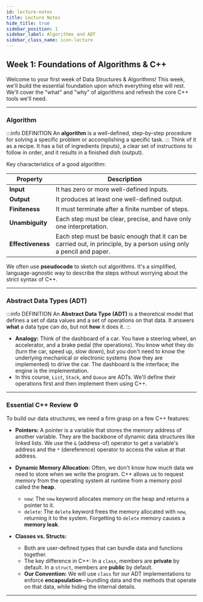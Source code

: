 ```yaml
---
id: lecture-notes
title: Lecture Notes
hide_title: true
sidebar_position: 1
sidebar_label: Algorithms and ADT
sidebar_class_name: icon-lecture
---
```


<ModuleBanner />

## Week 1: Foundations of Algorithms & C++

Welcome to your first week of Data Structures & Algorithms!
This week, we'll build the essential foundation upon which everything else will rest.
We'll cover the "what" and "why" of algorithms and refresh the core C++ tools we'll need.

---
### **Algorithm**
:::info DEFINITION
An **algorithm** is a well-defined, step-by-step procedure for solving a specific problem or accomplishing a specific task.
:::
Think of it as a recipe. It has a list of ingredients (inputs), a clear set of instructions to follow in order,
and it results in a finished dish (output).

Key characteristics of a good algorithm:

| **Property**      | **Description**                                                                                                     |
| ----------------- | ------------------------------------------------------------------------------------------------------------------- |
| **Input**         | It has zero or more well-defined inputs.                                                                            |
| **Output**        | It produces at least one well-defined output.                                                                       |
| **Finiteness**    | It must terminate after a finite number of steps.                                                                   |
| **Unambiguity**   | Each step must be clear, precise, and have only one interpretation.                                                 |
| **Effectiveness** | Each step must be basic enough that it can be carried out, in principle, by a person using only a pencil and paper. |

We often use **pseudocode** to sketch out algorithms. It's a simplified, language-agnostic way to describe the steps without worrying about the strict syntax of C++.

---
### **Abstract Data Types (ADT)**
:::info DEFINITION
An **Abstract Data Type (ADT)** is a theoretical model that defines a set of data values and a set of operations on that data. It answers **what** a data type can do, but not **how** it does it.
:::

* **Analogy:**
Think of the dashboard of a car.  You have a steering wheel, an accelerator, and a brake pedal (the operations). You know *what* they do (turn the car, speed up, slow down), but you don't need to know the underlying mechanical or electronic systems (*how* they are implemented) to drive the car. The dashboard is the interface; the engine is the implementation.
* In this course, `List`, `Stack`, and `Queue` are ADTs. We'll define their operations first and then implement them using C++.
---
### **Essential C++ Review ⚙️**
To build our data structures, we need a firm grasp on a few C++ features:

* **Pointers:** A pointer is a variable that stores the memory address of another variable. They are the backbone of dynamic data structures like linked lists. We use the `&` (address-of) operator to get a variable's address and the `*` (dereference) operator to access the value at that address.

* **Dynamic Memory Allocation:** Often, we don't know how much data we need to store when we write the program. C++ allows us to request memory from the operating system at runtime from a memory pool called the **heap**.
  * `new`: The `new` keyword allocates memory on the heap and returns a pointer to it.
  * `delete`: The `delete` keyword frees the memory allocated with `new`, returning it to the system. Forgetting to `delete` memory causes a **memory leak**.

* **Classes vs. Structs:**
  * Both are user-defined types that can bundle data and functions together.
  * The key difference in C++: In a `class`, members are **private** by default. In a `struct`, members are **public** by default.
  * **Our Convention:** We will use `class` for our ADT implementations to enforce **encapsulation**—bundling data and the methods that operate on that data, while hiding the internal details.
---